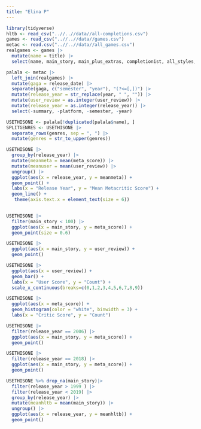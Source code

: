 ```yaml
---
title: "Elina P"
---
```


```r
library(tidyverse)
hltb <- read_csv("..//..//data//all-completions.csv")
games <- read_csv("..//..//data//games.csv")
metac <- read.csv("..//..//data//all_games.csv")
realgames <- games |>
  mutate(name = title) |>
  select(name, main_story, main_plus_extras, completionist, all_styles, type, platforms, genres)

palala <- metac |>
  left_join(realgames) |>
  mutate(gaga = release_date) |>
  separate(gaga, c("semester", "year"), "(?<=[,])") |>
  mutate(release_year = str_replace(year, " ", "")) |>
  mutate(user_review = as.integer(user_review)) |>
  mutate(release_year = as.integer(release_year)) |>
  select(-summary, -platform, -semester, -year) 

USETHISONE <- palala[!duplicated(palala$name), ] 
SPLITGENRES <- USETHISONE |>
  separate_rows(genres, sep = ", ") |>
  mutate(genres = str_to_upper(genres)) 

```

```r
USETHISONE |>
  group_by(release_year) |>
  mutate(meanmeta = mean(meta_score)) |>
  mutate(meanuser = mean(user_review)) |>
  ungroup() |>
  ggplot(aes(x = release_year, y = meanmeta)) +
  geom_point() + 
  labs(x = "Release Year", y = "Mean Metacritic Score") +
  geom_line() +
   theme(axis.text.x = element_text(size = 6))
  
```

```r
USETHISONE |>
  filter(main_story < 100) |>
  ggplot(aes(x = main_story, y = meta_score)) +
  geom_point(size = 0.6) 

USETHISONE |>
  ggplot(aes(x = main_story, y = user_review)) +
  geom_point() 

```

```r
USETHISONE |>
  ggplot(aes(x = user_review)) +
  geom_bar() +
  labs(x = "User Score", y = "Count") +
  scale_x_continuous(breaks=c(0,1,2,3,4,5,6,7,8,9))

USETHISONE |>
  ggplot(aes(x = meta_score)) +
  geom_histogram(color = "white", binwidth = 3) +
  labs(x = "Critic Score", y = "Count")


```
```r
USETHISONE |>
  filter(release_year == 2006) |>
  ggplot(aes(x = main_story, y = meta_score)) +
  geom_point()

USETHISONE |>
  filter(release_year == 2018) |>
  ggplot(aes(x = main_story, y = meta_score)) +
  geom_point()
```

```r
USETHISONE %>% drop_na(main_story)|>
  filter(release_year > 1999 ) |>
  filter(release_year < 2019) |>
  group_by(release_year) |>
  mutate(meanhltb = mean(main_story)) |>
  ungroup() |>
  ggplot(aes(x = release_year, y = meanhltb)) +
  geom_point()
  
```

